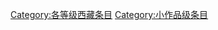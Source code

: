 {{catmore1|[[WP:西藏专题|WP:西藏专题]]}}
{{Articles by Quality|topic=西藏}}
{{Wikipedia category}}
{{emptycat}}

[[Category:各等级西藏条目|Category:各等级西藏条目]]
[[Category:小作品级条目|Category:小作品级条目]]